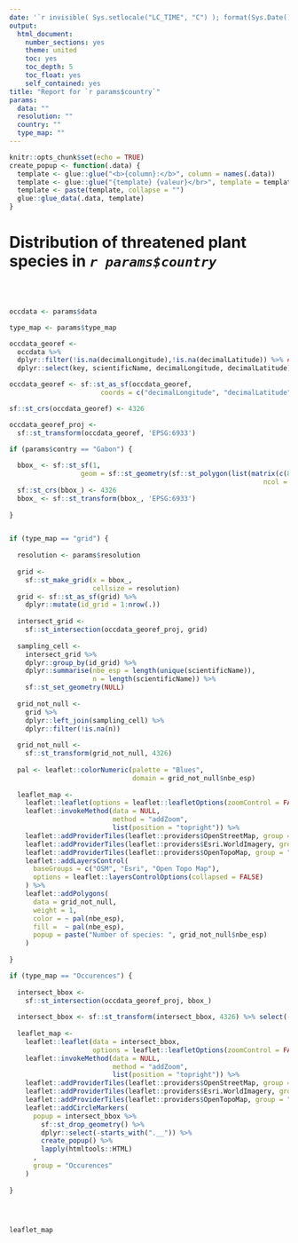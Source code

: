 ```yaml
---
date: '`r invisible( Sys.setlocale("LC_TIME", "C") ); format(Sys.Date(), "%B %d, %Y")`'
output:
  html_document:
    number_sections: yes
    theme: united
    toc: yes
    toc_depth: 5
    toc_float: yes
    self_contained: yes
title: "Report for `r params$country`"
params:
  data: ""
  resolution: ""
  country: ""
  type_map: ""
---
```



```r
knitr::opts_chunk$set(echo = TRUE)
create_popup <- function(.data) {
  template <- glue::glue("<b>{column}:</b>", column = names(.data))
  template <- glue::glue("{template} {valeur}</br>", template = template, valeur = sprintf("{%s}", names(.data)))
  template <- paste(template, collapse = "")
  glue::glue_data(.data, template)
}
```


# Distribution of threatened plant species in _`r params$country`_ 

</br>
</br>


```r

occdata <- params$data

type_map <- params$type_map

occdata_georef <- 
  occdata %>% 
  dplyr::filter(!is.na(decimalLongitude),!is.na(decimalLatitude)) %>% ## noms des variables à mettre à jour
  dplyr::select(key, scientificName, decimalLongitude, decimalLatitude) ## noms des variables à mettre à jour

occdata_georef <- sf::st_as_sf(occdata_georef, 
                       coords = c("decimalLongitude", "decimalLatitude")) ## noms des variables à mettre à jour

sf::st_crs(occdata_georef) <- 4326

occdata_georef_proj <- 
  sf::st_transform(occdata_georef, 'EPSG:6933')

```



```r

if (params$contry == "Gabon") {
  
  bbox_ <- sf::st_sf(1, 
                  geom = sf::st_geometry(sf::st_polygon(list(matrix(c(8, -4, 15, -4, 15, 3, 8, 3, 8, -4), 
                                                                ncol = 2, byrow = TRUE)))))
  sf::st_crs(bbox_) <- 4326
  bbox_ <- sf::st_transform(bbox_, 'EPSG:6933')
  
}


if (type_map == "grid") {
  
  resolution <- params$resolution
  
  grid <-
    sf::st_make_grid(x = bbox_,
                     cellsize = resolution)
  grid <- sf::st_as_sf(grid) %>%
    dplyr::mutate(id_grid = 1:nrow(.))
  
  intersect_grid <-
    sf::st_intersection(occdata_georef_proj, grid)
  
  sampling_cell <-
    intersect_grid %>%
    dplyr::group_by(id_grid) %>%
    dplyr::summarise(nbe_esp = length(unique(scientificName)),
                     n = length(scientificName)) %>%
    sf::st_set_geometry(NULL)
  
  grid_not_null <-
    grid %>%
    dplyr::left_join(sampling_cell) %>%
    dplyr::filter(!is.na(n))
  
  grid_not_null <-
    sf::st_transform(grid_not_null, 4326)
  
  pal <- leaflet::colorNumeric(palette = "Blues",
                               domain = grid_not_null$nbe_esp)
  
  leaflet_map <-
    leaflet::leaflet(options = leaflet::leafletOptions(zoomControl = FALSE)) %>%
    leaflet::invokeMethod(data = NULL,
                          method = "addZoom",
                          list(position = "topright")) %>%
    leaflet::addProviderTiles(leaflet::providers$OpenStreetMap, group = "OSM") %>%
    leaflet::addProviderTiles(leaflet::providers$Esri.WorldImagery, group = "Esri") %>%
    leaflet::addProviderTiles(leaflet::providers$OpenTopoMap, group = "Open Topo Map") %>%
    leaflet::addLayersControl(
      baseGroups = c("OSM", "Esri", "Open Topo Map"),
      options = leaflet::layersControlOptions(collapsed = FALSE)
    ) %>%
    leaflet::addPolygons(
      data = grid_not_null,
      weight = 1,
      color = ~ pal(nbe_esp),
      fill =  ~ pal(nbe_esp),
      popup = paste("Number of species: ", grid_not_null$nbe_esp)
    )
  
}

if (type_map == "Occurences") {
  
  intersect_bbox <-
    sf::st_intersection(occdata_georef_proj, bbox_)
  
  intersect_bbox <- sf::st_transform(intersect_bbox, 4326) %>% select(-X1)
  
  leaflet_map <-
    leaflet::leaflet(data = intersect_bbox,
                     options = leaflet::leafletOptions(zoomControl = FALSE)) %>%
    leaflet::invokeMethod(data = NULL,
                          method = "addZoom",
                          list(position = "topright")) %>%
    leaflet::addProviderTiles(leaflet::providers$OpenStreetMap, group = "OSM") %>%
    leaflet::addProviderTiles(leaflet::providers$Esri.WorldImagery, group = "Esri") %>%
    leaflet::addProviderTiles(leaflet::providers$OpenTopoMap, group = "Open Topo Map") %>%
    leaflet::addCircleMarkers(
      popup = intersect_bbox %>%
        sf::st_drop_geometry() %>%
        dplyr::select(-starts_with(".__")) %>%
        create_popup() %>%
        lapply(htmltools::HTML)
      ,
      group = "Occurences"
    )
  
}





```



```r

leaflet_map


```




